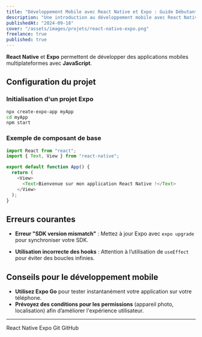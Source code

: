 ```yaml
---
title: "Développement Mobile avec React Native et Expo : Guide Débutant"
description: "Une introduction au développement mobile avec React Native et Expo, une solution rapide pour déployer des applications sur iOS et Android."
publishedAt: "2024-09-18"
cover: "/assets/images/projets/react-native-expo.png"
freelance: true
published: true
---
```


**React Native** et **Expo** permettent de développer des applications mobiles multiplateformes avec **JavaScript**.

## Configuration du projet

### Initialisation d'un projet Expo

```bash
npx create-expo-app myApp
cd myApp
npm start
```

### Exemple de composant de base

```js
import React from "react";
import { Text, View } from "react-native";

export default function App() {
  return (
    <View>
      <Text>Bienvenue sur mon application React Native !</Text>
    </View>
  );
}
```

## Erreurs courantes

- **Erreur "SDK version mismatch"** : Mettez à jour Expo avec <Note> <Code>expo upgrade</Code> </Note> pour synchroniser votre SDK.

- **Utilisation incorrecte des hooks** : Attention à l’utilisation de <Code>useEffect</Code> pour éviter des boucles infinies.

## Conseils pour le développement mobile

- **Utilisez Expo Go** pour tester instantanément votre application sur votre téléphone.
- **Prévoyez des conditions pour les permissions** (appareil photo, localisation) afin d’améliorer l'expérience utilisateur.

---

<div className="flex gap-4 w-full flex-wrap no-underline ">
  <MdxTag href="https://reactnative.dev/">React Native</MdxTag>
  <MdxTag href="https://expo.dev/">Expo</MdxTag>
  <MdxTag href="https://git-scm.com/doc">Git</MdxTag>
  <MdxTag href="https://docs.github.com/">GitHub</MdxTag>
</div>
